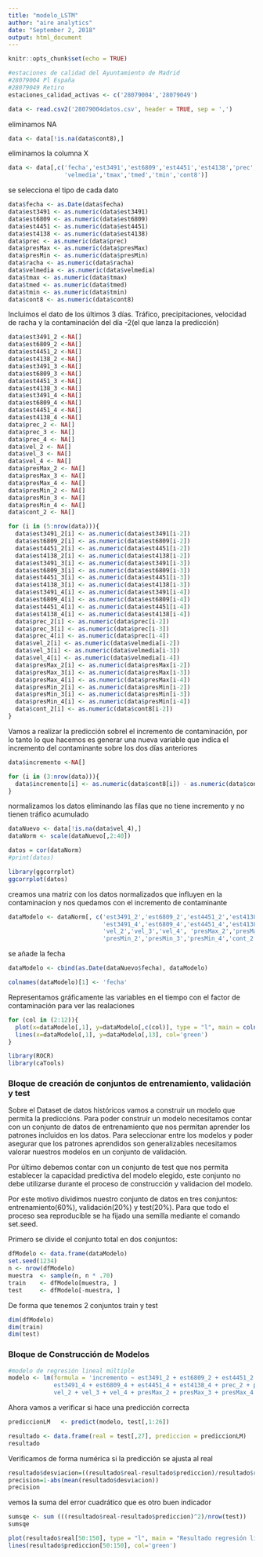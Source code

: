 ```yaml
---
title: "modelo_LSTM"
author: "aire analytics"
date: "September 2, 2018"
output: html_document
---
```


```r
knitr::opts_chunk$set(echo = TRUE)
```

```r
#estaciones de calidad del Ayuntamiento de Madrid
#28079004 Pl España
#28079049 Retiro
estaciones_calidad_activas <- c('28079004','28079049')

```

```r
data <- read.csv2('28079004datos.csv', header = TRUE, sep = ',')
```
eliminamos NA
```r
data <- data[!is.na(data$cont8),]
```
eliminamos la columna X

```r
data <- data[,c('fecha','est3491','est6809','est4451','est4138','prec','presMax','presMin','racha',
                'velmedia','tmax','tmed','tmin','cont8')]
```

se selecciona el tipo de cada dato
```r
data$fecha <- as.Date(data$fecha)
data$est3491 <- as.numeric(data$est3491)
data$est6809 <- as.numeric(data$est6809)
data$est4451 <- as.numeric(data$est4451)
data$est4138 <- as.numeric(data$est4138)
data$prec <- as.numeric(data$prec)
data$presMax <- as.numeric(data$presMax)
data$presMin <- as.numeric(data$presMin)
data$racha <- as.numeric(data$racha)
data$velmedia <- as.numeric(data$velmedia)
data$tmax <- as.numeric(data$tmax)
data$tmed <- as.numeric(data$tmed)
data$tmin <- as.numeric(data$tmin)
data$cont8 <- as.numeric(data$cont8)

```

Incluimos el dato de los últimos 3 días. Tráfico, precipitaciones, velocidad de racha y la contaminación del día -2(el que lanza la predicción)
```r
data$est3491_2 <-NA[]
data$est6809_2 <-NA[]
data$est4451_2 <-NA[]
data$est4138_2 <-NA[]
data$est3491_3 <-NA[]
data$est6809_3 <-NA[]
data$est4451_3 <-NA[]
data$est4138_3 <-NA[]
data$est3491_4 <-NA[]
data$est6809_4 <-NA[]
data$est4451_4 <-NA[]
data$est4138_4 <-NA[]
data$prec_2 <- NA[]
data$prec_3 <- NA[]
data$prec_4 <- NA[]
data$vel_2 <- NA[]
data$vel_3 <- NA[]
data$vel_4 <- NA[]
data$presMax_2 <- NA[]
data$presMax_3 <- NA[]
data$presMax_4 <- NA[]
data$presMin_2 <- NA[]
data$presMin_3 <- NA[]
data$presMin_4 <- NA[]
data$cont_2 <- NA[]
```

```r
for (i in (5:nrow(data))){
  data$est3491_2[i] <- as.numeric(data$est3491[i-2])
  data$est6809_2[i] <- as.numeric(data$est6809[i-2])
  data$est4451_2[i] <- as.numeric(data$est4451[i-2])
  data$est4138_2[i] <- as.numeric(data$est4138[i-2])
  data$est3491_3[i] <- as.numeric(data$est3491[i-3])
  data$est6809_3[i] <- as.numeric(data$est6809[i-3])
  data$est4451_3[i] <- as.numeric(data$est4451[i-3])
  data$est4138_3[i] <- as.numeric(data$est4138[i-3])
  data$est3491_4[i] <- as.numeric(data$est3491[i-4])
  data$est6809_4[i] <- as.numeric(data$est6809[i-4])
  data$est4451_4[i] <- as.numeric(data$est4451[i-4])
  data$est4138_4[i] <- as.numeric(data$est4138[i-4])
  data$prec_2[i] <- as.numeric(data$prec[i-2])
  data$prec_3[i] <- as.numeric(data$prec[i-3])
  data$prec_4[i] <- as.numeric(data$prec[i-4])
  data$vel_2[i] <- as.numeric(data$velmedia[i-2])
  data$vel_3[i] <- as.numeric(data$velmedia[i-3])
  data$vel_4[i] <- as.numeric(data$velmedia[i-4])
  data$presMax_2[i] <- as.numeric(data$presMax[i-2])
  data$presMax_3[i] <- as.numeric(data$presMax[i-3])
  data$presMax_4[i] <- as.numeric(data$presMax[i-4])
  data$presMin_2[i] <- as.numeric(data$presMin[i-2])
  data$presMin_3[i] <- as.numeric(data$presMin[i-3])
  data$presMin_4[i] <- as.numeric(data$presMin[i-4])  
  data$cont_2[i] <- as.numeric(data$cont8[i-2])
}
```


Vamos a realizar la predicción sobrel el incremento de contaminación, por lo tanto lo que hacemos es generar una nueva variable que indica el incremento del contaminante sobre los dos días anteriores

```r
data$incremento <-NA[]
```

```r
for (i in (3:nrow(data))){
  data$incremento[i] <- as.numeric(data$cont8[i]) - as.numeric(data$cont8[i-2])
}
```


normalizamos los datos eliminando las filas que no tiene incremento y no tienen tráfico acumulado
```r
dataNuevo <- data[!is.na(data$vel_4),]
dataNorm <- scale(dataNuevo[,2:40])
```

```r
datos = cor(dataNorm)
#print(datos)
```
```r
library(ggcorrplot)
ggcorrplot(datos)
```

creamos una matriz con los datos normalizados que influyen en la contaminacion y nos quedamos con el incremento de contaminante
```r
dataModelo <- dataNorm[, c('est3491_2','est6809_2','est4451_2','est4138_2','est3491_3','est6809_3','est4451_3','est4138_3',
                           'est3491_4','est6809_4','est4451_4','est4138_4','prec_2','prec_3','prec_4',
                           'vel_2','vel_3','vel_4', 'presMax_2','presMax_3','presMax_4',
                           'presMin_2','presMin_3','presMin_4','cont_2','incremento')] 
```
se añade la fecha
```r
dataModelo <- cbind(as.Date(dataNuevo$fecha), dataModelo) 
```

```r
colnames(dataModelo)[1] <- 'fecha'
```

Representamos gráficamente las variables en el tiempo con el factor de contaminación para ver las realaciones
```r
for (col in (2:12)){
  plot(x=dataModelo[,1], y=dataModelo[,c(col)], type = "l", main = colnames(dataModelo)[col], col='blue')
  lines(x=dataModelo[,1], y=dataModelo[,13], col='green')
}
```


```r
library(ROCR)
library(caTools)
```

### Bloque de creación de conjuntos de entrenamiento, validación y test

Sobre el Dataset de datos históricos vamos a construir un modelo que permita la prediccións.
Para poder construir un modelo necesitamos contar con un conjunto de datos de entrenamiento que nos permitan aprender los patrones incluidos en los datos. Para seleccionar entre los modelos y poder asegurar que los patrones aprendidos son generalizables necesitamos valorar nuestros modelos en un conjunto de validación.

Por último debemos contar con un conjunto de test que nos permita establecer la capacidad predictiva del modelo elegido, este conjunto no debe utilizarse durante el proceso de construcción y validacion del modelo.

Por este motivo dividimos nuestro conjunto de datos en tres conjuntos: entrenamiento(60%), validación(20%) y test(20%). Para que todo el proceso sea reproducible se ha fijado una semilla mediante el comando set.seed.

Primero se divide el conjunto total en dos conjuntos:

```r
dfModelo <- data.frame(dataModelo)
set.seed(1234)
n <- nrow(dfModelo)
muestra  <- sample(n, n * .70)
train    <- dfModelo[muestra, ]
test     <- dfModelo[-muestra, ]
```


De forma que tenemos 2 conjuntos train y test 

```r
dim(dfModelo)
dim(train)
dim(test)
```


### Bloque de Construcción de Modelos

```r
#modelo de regresión lineal múltiple
modelo <- lm(formula = 'incremento ~ est3491_2 + est6809_2 + est4451_2 + est4138_2 + est3491_3 + est6809_3 + est4451_3 + est4138_3 + 
             est3491_4 + est6809_4 + est4451_4 + est4138_4 + prec_2 + prec_3 + prec_4 + 
             vel_2 + vel_3 + vel_4 + presMax_2 + presMax_3 + presMax_4 + presMin_2 + presMin_3 + presMin_4 + cont_2' ,data=train)
```

Ahora vamos a verificar si hace una predicción correcta

```r
prediccionLM   <- predict(modelo, test[,1:26])
```


```r
resultado <- data.frame(real = test[,27], prediccion = prediccionLM)
resultado
```

Verificamos de forma numérica si la predicción se ajusta al real
```r
resultado$desviacion=((resultado$real-resultado$prediccion)/resultado$real)
precision=1-abs(mean(resultado$desviacion))
precision
```
vemos la suma del error cuadrático que es otro buen indicador
```r
sumsqe <- sum (((resultado$real-resultado$prediccion)^2)/nrow(test))
sumsqe
```

```r
plot(resultado$real[50:150], type = "l", main = "Resultado regresión lineal múltiple sobre incremento a 48hr", col='blue')
lines(resultado$prediccion[50:150], col='green')
```



